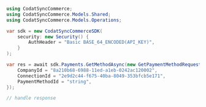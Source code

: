 ```csharp GetPaymentMethod.cs
using CodatSyncCommerce;
using CodatSyncCommerce.Models.Shared;
using CodatSyncCommerce.Models.Operations;

var sdk = new CodatSyncCommerceSDK(
    security: new Security() {
        AuthHeader = "Basic BASE_64_ENCODED(API_KEY)",
    }
);

var res = await sdk.Payments.GetMethodAsync(new GetPaymentMethodRequest() {
    CompanyId = "8a210b68-6988-11ed-a1eb-0242ac120002",
    ConnectionId = "2e9d2c44-f675-40ba-8049-353bfcb5e171",
    PaymentMethodId = "string",
});

// handle response
```
